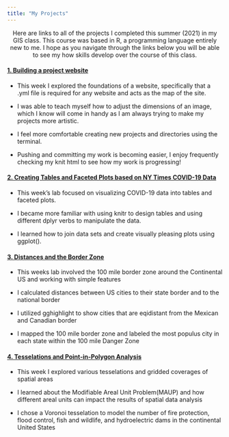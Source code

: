 ```yaml
---
title: "My Projects"
---
```



<center>

Here are links to all of the projects I completed this summer (2021) in my GIS class. This course was based in R, a programming language entirely new to me. I hope as you navigate through the links below you will be able to see my how skills develop over the course of this class.

</center>




#### [1. Building a project website](index.html)

- This week I explored the foundations of a website, specifically that a .yml file is required for any website and acts as the map of the site.

- I was able to teach myself how to adjust the dimensions of an image, which I know will come in handy as I am always trying to make my projects more artistic. 

- I feel more comfortable creating new projects and directories using the terminal.

- Pushing and committing my work is becoming easier, I enjoy frequently checking my knit html to see how my work is progressing!



#### [2. Creating Tables and Faceted Plots based on NY Times COVID-19 Data](lab-02.html)

- This week's lab focused on visualizing COVID-19 data into tables and faceted plots.

- I became more familiar with using knitr to design tables and using different dplyr verbs to manipulate the data.

- I learned how to join data sets and create visually pleasing plots using ggplot(). 



#### [3. Distances and the Border Zone](lab-03.html)

- This weeks lab involved the 100 mile border zone around the Continental US and working with simple features

- I calculated distances between US cities to their state border and to the national border

- I utilized gghighlight to show cities that are eqidistant from the Mexican and Canadian border

- I mapped the 100 mile border zone and labeled the most populus city in each state within the 100 mile Danger Zone



#### [4. Tesselations and Point-in-Polygon Analysis](lab-04.html)

- This week I explored various tesselations and gridded coverages of spatial areas

- I learned about the Modifiable Areal Unit Problem(MAUP) and how different areal units can impact the results of spatial data analysis

- I chose a Voronoi tesselation to model the number of fire protection, flood control, fish and wildlife, and hydroelectric dams in the continental United States 




